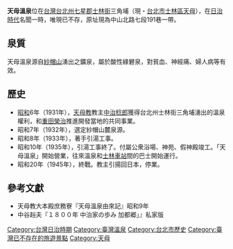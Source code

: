 '''天母溫泉'''位在[[台灣|台灣]][[台北州|台北州]][[七星郡|七星郡]][[士林街|士林街]]三角埔（現・[[台北市|台北市]][[士林區|士林區]][[天母|天母]]），在[[台灣日治時期|日治時代]]名聞一時，唯現已不存，原址現為中山北路七段191巷一帶。

==泉質==
天母溫泉源自[[紗帽山|紗帽山]]湧出之鑛泉，屬於酸性綠礬泉，對貧血、神經痛、婦人病等有效。

==歷史==
*[[昭和|昭和]]6年（1931年），[[天母教|天母教]]教主[[中治稔郎|中治稔郎]]獲得台北州士林街三角埔湧出的溫泉權利，和[[重田榮治|重田榮治]]推進開發當地的共同事業。
*昭和7年（1932年），選定紗帽山麓泉源。
*昭和8年（1933年），著手引湯工事。
*昭和10年（1935年），引湯工事終了。付屬公衆浴場、神苑、假神殿竣工。「天母溫泉」開始營業，往來溫泉和[[士林車站|士林車站]]間的巴士開始運行。
*昭和20年（1945年），終戰。教主引揚回日本，停業。

==參考文獻==
* 天母教大本殿庶務寮『天母溫泉由來記』昭和9年
* 中谷赳夫『１８００年 中治家の歩み 加都郷」』私家版

{{台灣溫泉}}

[[Category:台灣日治時期|Category:台灣日治時期]]
[[Category:臺灣溫泉|Category:臺灣溫泉]]
[[Category:台北市歷史|Category:台北市歷史]]
[[Category:臺灣已不存在的旅遊景點|Category:臺灣已不存在的旅遊景點]]
[[Category:天母|Category:天母]]